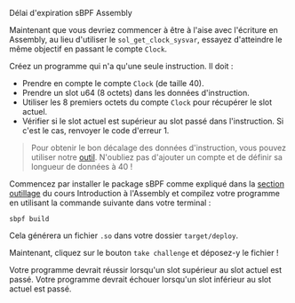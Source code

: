 
<ChallengeTitle>Délai d'expiration sBPF Assembly</ChallengeTitle>

Maintenant que vous devriez commencer à être à l'aise avec l'écriture en Assembly, au lieu d'utiliser le `sol_get_clock_sysvar`, essayez d'atteindre le même objectif en passant le compte `Clock`.

Créez un programme qui n'a qu'une seule instruction. Il doit :
- Prendre en compte le compte `Clock` (de taille 40).
- Prendre un slot u64 (8 octets) dans les données d'instruction.
- Utiliser les 8 premiers octets du compte `Clock` pour récupérer le slot actuel.
- Vérifier si le slot actuel est supérieur au slot passé dans l'instruction. Si c'est le cas, renvoyer le code d'erreur 1.

> Pour obtenir le bon décalage des données d'instruction, vous pouvez utiliser notre [outil](https://sbpf.xyz). N'oubliez pas d'ajouter un compte et de définir sa longueur de données à 40 !

Commencez par installer le package sBPF comme expliqué dans la [section outillage](/en/courses/introduction-to-assembly/tooling) du cours Introduction à l'Assembly et compilez votre programme en utilisant la commande suivante dans votre terminal :

```
sbpf build
```

Cela générera un fichier `.so` dans votre dossier `target/deploy`.

Maintenant, cliquez sur le bouton `take challenge` et déposez-y le fichier !

<RequirementList>
  <Requirement title="Défi 1 : Tester le délai d'expiration">
    Votre programme devrait réussir lorsqu'un slot supérieur au slot actuel est passé.
  </Requirement>

  <Requirement title="Défi 2 : Tester l'échec d'un délai d'expiration">
    Votre programme devrait échouer lorsqu'un slot inférieur au slot actuel est passé.
  </Requirement>
</RequirementList>
